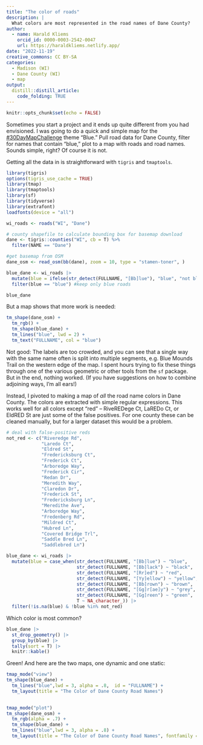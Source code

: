 ```yaml
---
title: "The color of roads"
description: |
  What colors are most represented in the road names of Dane County?
author:
  - name: Harald Kliems 
    orcid_id: 0000-0003-2542-0047
    url: https://haraldkliems.netlify.app/
date: "2022-11-19"
creative_commons: CC BY-SA
categories:
  - Madison (WI)
  - Dane County (WI)
  - map
output: 
  distill::distill_article:
    code_folding: TRUE
---
```


```r
knitr::opts_chunk$set(echo = FALSE)
```

Sometimes you start a project and it ends up quite different from you had envisioned. I was going to do a quick and simple map for the [#30DayMapChallenge](https://30daymapchallenge.com/) theme "Blue." Pull road data for Dane County, filter for names that contain "blue," plot to a map with roads and road names. Sounds simple, right? Of course it is not. 


Getting all the data in is straightforward with `tigris` and `tmaptools`.

```r
library(tigris)
options(tigris_use_cache = TRUE)
library(tmap)
library(tmaptools)
library(sf)
library(tidyverse)
library(extrafont)
loadfonts(device = "all")

wi_roads <- roads("WI", "Dane")

# county shapefile to calculate bounding box for basemap download
dane <- tigris::counties("WI", cb = T) %>% 
  filter(NAME == "Dane")

#get basemap from OSM
dane_osm <- read_osm(bb(dane), zoom = 10, type = "stamen-toner", )

blue_dane <- wi_roads |> 
  mutate(blue = ifelse(str_detect(FULLNAME, "[Bb]lue"), "blue", "not blue")) |> 
  filter(blue == "blue") #keep only blue roads

blue_dane
```

But a map shows that more work is needed:

```r
tm_shape(dane_osm) +
  tm_rgb() +
  tm_shape(blue_dane) +
  tm_lines("blue", lwd = 2) +
  tm_text("FULLNAME", col = "blue")
```

Not good: The labels are too crowded, and you can see that a single way with the same name often is split into multiple segments, e.g. Blue Mounds Trail on the western edge of the map. I spent hours trying to fix these things through one of the various geometric or other tools from the `sf` package. But in the end, nothing worked. (If you have suggestions on how to combine adjoining ways, I'm all ears!) 

Instead, I pivoted to making a map of _all_ the road name colors in Dane County. The colors are extracted with simple regular expressions. This works well for all colors except "red" -- RiveREDege Ct, LaREDo Ct, or EldRED St are just some of the false positives. For one county these can be cleaned manually, but for a larger dataset this would be a problem.

```r
# deal with false-positive reds
not_red <- c("Riveredge Rd", 
             "Laredo Ct",
             "Eldred St", 
             "Fredericksburg Ct", 
             "Frederick Ct", 
             "Arboredge Way", 
             "Frederick Cir",
             "Redan Dr",
             "Meredith Way",
             "Claredon Dr",
             "Frederick St",
             "Fredericksburg Ln",
             "Meredithe Ave",
             "Arboredge Way",
             "Fredenberg Rd",
             "Mildred Ct",
             "Hubred Ln",
             "Covered Bridge Trl",
             "Saddle Bred Ln",
             "Saddlebred Ln")

blue_dane <- wi_roads |> 
  mutate(blue = case_when(str_detect(FULLNAME, "[Bb]lue") ~ "blue",
                          str_detect(FULLNAME, "[Bb]lack") ~ "black",
                          str_detect(FULLNAME, "[Rr]ed") ~ "red",
                          str_detect(FULLNAME, "[Yy]ellow") ~ "yellow",
                          str_detect(FULLNAME, "[Bb]rown") ~ "brown",
                          str_detect(FULLNAME, "[Gg]r[ae]y") ~ "grey",
                          str_detect(FULLNAME, "[Gg]reen") ~ "green",
                          T ~ NA_character_)) |> 
  filter(!is.na(blue) & !blue %in% not_red)
```

Which color is most common?

```r
blue_dane |> 
  st_drop_geometry() |>
  group_by(blue) |> 
  tally(sort = T) |> 
  knitr::kable()
```

Green! And here are the two maps, one dynamic and one static:

```r
tmap_mode("view")
tm_shape(blue_dane) +
  tm_lines("blue",lwd = 3, alpha = .8,  id = "FULLNAME") +
  tm_layout(title = "The Color of Dane County Road Names")
   
```


```r
tmap_mode("plot")
tm_shape(dane_osm) +
  tm_rgb(alpha = .7) +
  tm_shape(blue_dane) +
  tm_lines("blue",lwd = 3, alpha = .8) +
  tm_layout(title = "The Color of Dane County Road Names", fontfamily = "Roboto Condensed", title.bg.color = "lightgrey", title.bg.alpha = .8)
```


